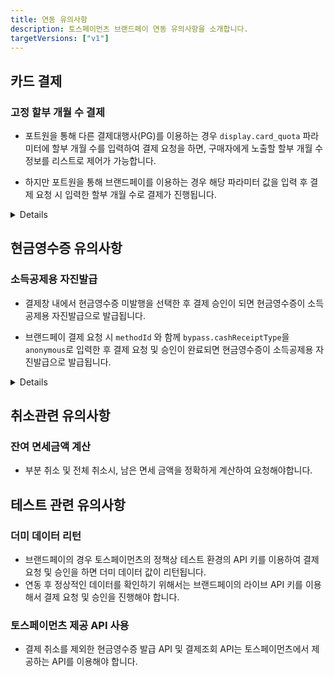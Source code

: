 ```yaml
---
title: 연동 유의사항
description: 토스페이먼츠 브랜드페이 연동 유의사항을 소개합니다.
targetVersions: ["v1"]
---
```



## 카드 결제

### 고정 할부 개월 수 결제

- 포트원을 통해 다른 결제대행사(PG)를 이용하는 경우 `display.card_quota` 파라미터에 할부 개월 수를
  입력하여 결제 요청을 하면, 구매자에게 노출할 할부 개월 수 정보를 리스트로 제어가 가능합니다.

- 하지만 포트원을 통해 브랜드페이를 이용하는 경우 해당 파라미터 값을 입력 후 결제 요청 시 입력한
  할부 개월 수로 결제가 진행됩니다.

<Details>
  <p slot="summary">파라미터 사용 예시</p>

  - 예1. 6개월 할부로 결제를 하고자 하는 경우

  ```json
  {
    "display": {
      "card_quota": [6]
    },
    "bypass": {
      "toss_brandpay": {
        "methodId": "c_j429K3djbS01dlk" // 브랜드페이에 등록된 결제 수단의 ID
      }
    }
  }
  ```
</Details>

## 현금영수증 유의사항

### 소득공제용 자진발급

- 결제창 내에서 현금영수증 미발행을 선택한 후 결제 승인이 되면 현금영수증이 소득공제용 자진발급으로
  발급됩니다.

- 브랜드페이 결제 요청 시 `methodId` 와 함께 `bypass.cashReceiptType`을 `anonymous`로 입력한 후 결제
  요청 및 승인이 완료되면 현금영수증이 소득공제용 자진발급으로 발급됩니다.

<Details>
  <p slot="summary">파라미터 사용 예시</p>

  ```json
  {
    "bypass": {
      "cashReceiptType": "anonymous",
      "toss_brandpay": {
        "methodId": "c_j429K3djbS01dlk" // 브랜드페이에 등록된 결제 수단의 ID
      }
    }
  }
  ```
</Details>

## 취소관련 유의사항

### 잔여 면세금액 계산

- 부분 취소 및 전체 취소시, 남은 면세 금액을 정확하게 계산하여 요청해야합니다.

## 테스트 관련 유의사항

### 더미 데이터 리턴

- 브랜드페이의 경우 토스페이먼츠의 정책상 테스트 환경의 API 키를 이용하여 결제 요청 및 승인을 하면 더미 데이터 값이 리턴됩니다.
- 연동 후 정상적인 데이터를 확인하기 위해서는 브랜드페이의 라이브 API 키를 이용해서 결제 요청 및 승인을 진행해야 합니다.

### 토스페이먼츠 제공 API 사용

- 결제 취소를 제외한 현금영수증 발급 API 및 결제조회 API는 토스페이먼츠에서 제공하는 API를 이용해야 합니다.
